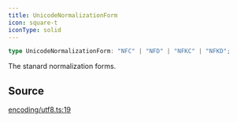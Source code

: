 ```yaml
---
title: UnicodeNormalizationForm
icon: square-t
iconType: solid
---
```


```ts
type UnicodeNormalizationForm: "NFC" | "NFD" | "NFKC" | "NFKD";
```

The stanard normalization forms.

## Source

[encoding/utf8.ts:19](https://github.com/dominant-strategies/quais.js/blob/fb5056470a1764523d26300fe8f88b8fb93d7f2c/src/encoding/utf8.ts#L19)
